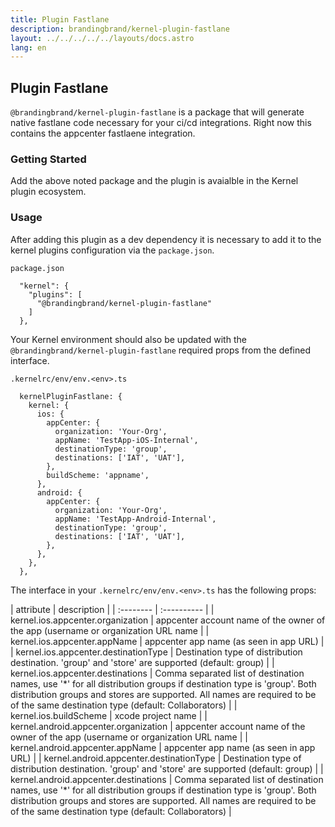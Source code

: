 ```yaml
---
title: Plugin Fastlane
description: brandingbrand/kernel-plugin-fastlane
layout: ../../../../../layouts/docs.astro
lang: en
---
```



## Plugin Fastlane

`@brandingbrand/kernel-plugin-fastlane` is a package that will generate native fastlane code necessary for your ci/cd integrations. Right now this contains the appcenter fastlaene integration.

### Getting Started

<div class="flex w-full my-6">
  <CodeCopy args="yarn add -D @brandingbrand/kernel-plugin-fastlane" />
</div>

Add the above noted package and the plugin is avaialble in the Kernel plugin ecosystem.

### Usage

After adding this plugin as a dev dependency it is necessary to add it to the kernel plugins configuration via the `package.json`.

`package.json`

```
  "kernel": {
    "plugins": [
      "@brandingbrand/kernel-plugin-fastlane"
    ]
  },
```

Your Kernel environment should also be updated with the `@brandingbrand/kernel-plugin-fastlane` required props from the defined interface.

`.kernelrc/env/env.<env>.ts`

```
  kernelPluginFastlane: {
    kernel: {
      ios: {
        appCenter: {
          organization: 'Your-Org',
          appName: 'TestApp-iOS-Internal',
          destinationType: 'group',
          destinations: ['IAT', 'UAT'],
        },
        buildScheme: 'appname',
      },
      android: {
        appCenter: {
          organization: 'Your-Org',
          appName: 'TestApp-Android-Internal',
          destinationType: 'group',
          destinations: ['IAT', 'UAT'],
        },
      },
    },
  },
```

The interface in your `.kernelrc/env/env.<env>.ts` has the following props:

<div class="my-4 overflow-scroll">
| attribute                                | description                                                                                      |
| :--------                                | :----------                                                                                      |
| kernel.ios.appcenter.organization        | appcenter account name of the owner of the app (username or organization URL name                |
| kernel.ios.appcenter.appName             | appcenter app name (as seen in app URL)                                                          |
| kernel.ios.appcenter.destinationType     | Destination type of distribution destination. 'group' and 'store' are supported (default: group) |
| kernel.ios.appcenter.destinations        | Comma separated list of destination names, use '*' for all distribution groups if destination type is 'group'. Both distribution groups and stores are supported. All names are required to be of the same destination type (default: Collaborators)         |
| kernel.ios.buildScheme                   | xcode project name                                                                               |
| kernel.android.appcenter.organization    | appcenter account name of the owner of the app (username or organization URL name                |
| kernel.android.appcenter.appName         | appcenter app name (as seen in app URL)                                                          |
| kernel.android.appcenter.destinationType | Destination type of distribution destination. 'group' and 'store' are supported (default: group) |
| kernel.android.appcenter.destinations    | Comma separated list of destination names, use '*' for all distribution groups if destination type is 'group'. Both distribution groups and stores are supported. All names are required to be of the same destination type (default: Collaborators)         |
</div>
